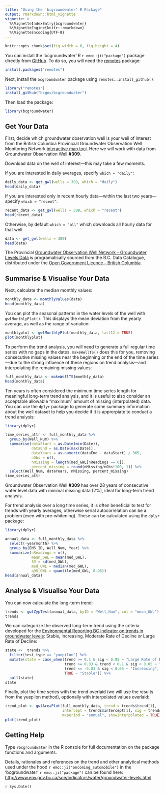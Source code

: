 ```yaml
---
title: "Using the 'bcgroundwater' R Package"
output: rmarkdown::html_vignette
vignette: >
  %\VignetteIndexEntry{bcgroundwater}
  %\VignetteEngine{knitr::rmarkdown}
  %\VignetteEncoding{UTF-8}
---
```


```r
knitr::opts_chunk$set(fig.width = 6, fig.height = 4)
```


You can install the 'bcgroundwater' R `r emo::ji("package")` package directly from [GitHub](https://github.com/bcgov/bcgroundwater). To do so, you will 
need the [remotes](https://cran.r-project.org/web/packages/remotes/index.html) package:

```r
install.packages("remotes")
```

Next, install the `bcgroundwater` package using `remotes::install_github()`:

```r
library("remotes")
install_github("bcgov/bcgroundwater")
```

Then load the package:

```r
library(bcgroundwater)
```


## Get Your Data

First, decide which groundwater observation well is your well of interest from the British Columbia Provinicial Groundwater Observation Well Monitoring
Network [interactive map tool](https://www2.gov.bc.ca/gov/content?id=2D3DB9BA78DE4377AB4AE2DCEE1B409B). Here we will work with data from Groundwater Observation Well **#309**.
  
  
Download data on the well of interest&mdash;this may take a few moments.
  
  
If you are interested in daily averages, specify `which = "daily"`:

```r
daily_data <- get_gwl(wells = 309, which = "daily")
head(daily_data)
```

If you are interested only in recent hourly data&mdash;within the last two years&mdash; specify `which = "recent"`:

```r
recent_data <- get_gwl(wells = 309, which = "recent")
head(recent_data)
```

Otherwise, by default `which = "all"` which downloads all hourly data for that well:

```r
data <- get_gwl(wells = 309)
head(data)
```



The Provincial [Groundwater Observation Well Network - Groundwater Levels Data](https://catalogue.data.gov.bc.ca/dataset/57c55f10-cf8e-40bb-aae0-2eff311f1685) is programatically sourced from the B.C. Data Catalogue, distributed under the [Open Government Licence - British Columbia](https://www2.gov.bc.ca/gov/content?id=A519A56BC2BF44E4A008B33FCF527F61).


## Summarise & Visualise Your Data

Next, calculate the median monthly values:

```r
monthly_data <- monthlyValues(data)
head(monthly_data)
```

You can plot the seasonal patterns in the water levels of the well with
`gwlMonthlyPlot()`. This displays the mean deviation from the yearly average,
as well as the range of variation:

```r
monthlyplot <- gwlMonthlyPlot(monthly_data, last12 = TRUE)
plot(monthlyplot)
```

To perform the trend analysis, you will need to generate a full regular time series
with no gaps in the dates. `makeWellTS()` does this for you, removing consecutive missing values near the
beginning or the end of the time series&mdash;due to the strong influence of
these regions on trend analysis&mdash;and interpolating the remaining missing values:

```r
full_monthly_data <- makeWellTS(monthly_data)
head(monthly_data)
```

Ten years is often considered the minimum time series length for meaningful long-term trend analysis, and it is useful to also consider an acceptable allowable "maximum" amount of missing (interpolated) data. You can use the `dplyr` package to generate some summary information about the well dataset to help you decide if it is approrpiate to conduct a trend analysis:

```r
library(dplyr)

time_series_attr <- full_monthly_data %>%
  group_by(Well_Num) %>%
  summarise(dataStart = as.Date(min(Date)), 
            dataEnd = as.Date(max(Date)), 
            dataYears = as.numeric(dataEnd - dataStart) / 365, 
            nObs = n(), 
            nMissing = length(med_GWL[nReadings == 0]), 
            percent_missing = round(nMissing/nObs*100, 1)) %>% 
  select(Well_Num, dataYears, nMissing, percent_missing) 
time_series_attr
```

Groundwater Observation Well **#309** has over 28 years of consecutive water level data with minimal missing data (2%), ideal for long-term trend analysis.

For trend analysis over a long time series, it is often beneficial to test for
trends with yearly averages, otherwise serial autocorrelation can be a problem
(even with pre-whitening). These can be calculated using the `dplyr`
package:

```r
library(dplyr)

annual_data <- full_monthly_data %>%
  select(-yearmonth) %>%
  group_by(EMS_ID, Well_Num, Year) %>%
  summarize(nReadings = n(),
            mean_GWL = mean(med_GWL),
            SD = sd(med_GWL),
            med_GWL = median(med_GWL),
            q95_GWL = quantile(med_GWL, 0.95))
head(annual_data)
```

## Analyse & Visualise Your Data

You can now calculate the long-term trend:

```r
trends <- gwlZypTest(annual_data, byID = "Well_Num", col = "mean_GWL")
trends
```


We can categorize the observed long-term trend using the criteria developed for the [Environmental Reporting BC indicator on trends in groundwater levels](http://www.env.gov.bc.ca/soe/indicators/water/groundwater-levels.html): Stable, Increasing, Moderate Rate of Decline or Large Rate of Decline:

```r
state <-  trends %>% 
  filter(test_type == "yuepilon") %>%
  mutate(state = case_when(trend >= 0.1 & sig < 0.05 ~ "Large Rate of Decline",
                           trend >= 0.03 & trend < 0.1 & sig < 0.05 ~ "Moderate Rate of Decline",
                           trend <= -0.03 & sig < 0.05 ~ "Increasing",
                           TRUE ~ "Stable")) %>% 
  pull(state)
state
```


Finally, plot the time series with the trend overlaid (we will use the results
from the yuepilon method), optionally with interpolated values overlaid:

```r
trend_plot <- gwlAreaPlot(full_monthly_data, trend = trends$trend[1],
                          intercept = trends$intercept[1], sig = trends$sig[1], state = state,
                          mkperiod = "annual", showInterpolated = TRUE)
plot(trend_plot)

```

## Getting Help

Type `?bcgroundwater` in the R console for full documentation on the package functions and arguments.

Details, rationales and references on the trend and other analytical methods used under the hood `r emo::ji("oncoming_automobile")` in the 'bcgroundwater' `r emo::ji("package")` can be found here: <http://www.env.gov.bc.ca/soe/indicators/water/groundwater-levels.html>. 

`r Sys.Date()`







